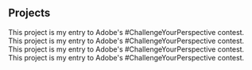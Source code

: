 ## Projects
 
<ProjectCard title="1" link="https://www.behance.net/gallery/58937147/Freiheit" bg="linear-gradient(to right, #D4145A 0%, #FBB03B 100%)">
This project is my entry to Adobe's #ChallengeYourPerspective contest.
</ProjectCard>

<ProjectCard title="2" link="https://www.behance.net/gallery/58937147/Freiheit" bg="linear-gradient(to right, #6600CC 0%, #FF66CC 100%)">
This project is my entry to Adobe's #ChallengeYourPerspective contest.
</ProjectCard>

<ProjectCard title="3" link="https://www.behance.net/gallery/58937147/Freiheit" bg="linear-gradient(to right, #339900 0%, #009999 100%)">
This project is my entry to Adobe's #ChallengeYourPerspective contest.
</ProjectCard>

<ProjectCard title="4" link="https://www.behance.net/gallery/58937147/Freiheit" bg="linear-gradient(to right, #FF66CC 0%, #FBB03B 100%)">
This project is my entry to Adobe's #ChallengeYourPerspective contest.
</ProjectCard>